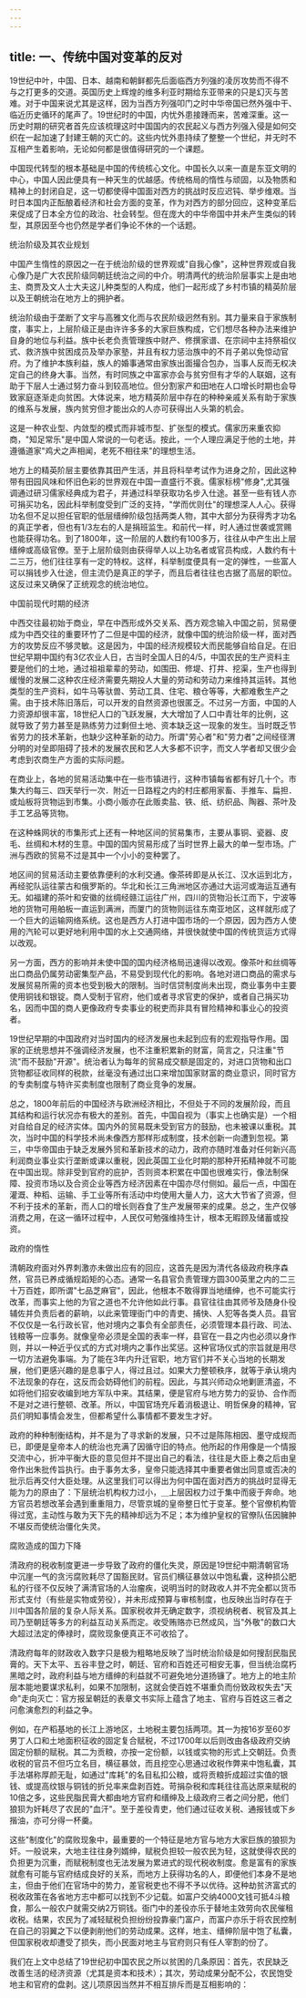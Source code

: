 ```yaml
---
---
---
```

title: 一、传统中国对变革的反对
---



19世纪中叶，中国、日本、越南和朝鲜都先后面临西方列强的凌厉攻势而不得不与之打更多的交道。英国历史上辉煌的维多利亚时期给东亚带来的只是幻灭与苦难。对于中国来说尤其是这样，因为当西方列强叩门之时中华帝国已然外强中干、临近历史循环的尾声了。19世纪时的中国，内忧外患接踵而来，苦难深重。这一历史时期的研究者首先应该梳理这时中国国内的农民起义与西方列强入侵是如何交织在一起加速了封建王朝的灭亡的。这些内忧外患持续了整整一个世纪，并无时不互相产生着影响，无论如何都是很值得研究的一个课题。

中国现代转型的根本基础是中国的传统核心文化。中国长久以来一直是东亚文明的中心，中国人因此便具有一种天生的优越感。传统格局的惰性与顽固，以及物质和精神上的封闭自足，这一切都使得中国面对西方的挑战时反应迟钝、举步维艰。当时日本国内正酝酿着经济和社会方面的变革，作为对西方的部分回应，这种变革后来促成了日本全方位的政治、社会转型。但在庞大的中华帝国中并未产生类似的转型，其原因至今也仍然是学者们争论不休的一个话题。

统治阶级及其农业规划

中国产生惰性的原因之一在于统治阶级的世界观或"自我心像"，这种世界观或自我心像乃是广大农民阶级同朝廷统治之间的中介。明清两代的统治阶层事实上是由地主、商贾及文人士大夫这儿种类型的人构成，他们一起形成了乡村市镇的精英阶层以及王朝统治在地方上的拥护者。

统治阶级由于垄断了文宇与高雅文化而与农民阶级迥然有别。其力量来自于家族制度，事实上，上层阶级正是由许许多多的大家巨族构成，它们想尽各种办法来维护自身的地位与利益。族中长老负责管理族中财产、修撰家谱、在宗祠中主持祭祖仪式、救济族中贫困成员及举办家塾，并且有权力惩治族中的不肖子弟以免惊动官府。为了维护本族利益，族人的婚事通常由家族出面撮合包办，当事人反而无权决定自己的终身大事。当然，有时同族之中富家亦会与贫穷但有才华的人联姻，这有助于下层人士通过努力奋斗到较高地位。但分割家产和田地在人口增长时期也会导致家庭逐渐走向贫困。大体说来，地方精英阶层中存在的种种亲戚关系有助于家族的维系与发展，族内贫穷但才能出众的人亦可获得出人头第的机会。

这是一种农业型、内敛型的模式而非城市型、扩张型的模式。儒家历来重农抑商，"知足常乐"是中国人常说的一句老话。按此，一个人理应满足于他的土地，并遵循道家"鸡犬之声相闻，老死不相往来"的理想生活。

地方上的精英阶层主要依靠其田产生活，并且将科举考试作为进身之阶，因此这种带有田园风味和怀旧色彩的世界观在中国一直盛行不衰。儒家标榜"修身",尤其强调通过研习儒家经典成为君子，并通过科举获取功名步入仕途。甚至一些有钱人亦可捐买功名，因此科举制度受到广泛的支持，"学而优则仕"的理想深人人心。获得功名但不足以担任官职的低层缙绅阶级包括两类人物，其中大部分为获得秀才功名的真正学者，但也有1/3左右的人是捐班监生。和前代一样，时人通过世袭或赏赐也能获得功名。到了1800年，这一阶层的人数约有100多万，往往从中产生出上层缙绅或高级官僚。至于上层阶级则由获得举人以上功名者或官员构成，人数约有十二三万，他们往往享有一定的特权。这样，科举制度便具有一定的弹性，一些富人可以捐钱步入仕途，但主流仍是真正的学子，而且后者往往也古据了高层的职位。这反过来又确保了正统观念的统治地位。

中国前现代时期的经济

中西交往最初始于商业，早在中西形成外交关系、西方观念输入中国之前，贸易便成为中西交往的重要环竹了二但是中国的经济，就像中国的统治阶级一样，面对西方的攻势反应不够灵敏。这是因为，中国的经济规模较大而民能够自给自足。在旧世纪早期中国约有3亿农业人日，古当时全国人日的4/5，中国农民的生产资料主要是他们的土地，通过祖祖辈辈的劳动，如围田、修堤、打井、挖渠，生产也得到缓慢的发展二这种农庄经济需要先期投人大量的劳动和劳动力来维持其运转。其他类型的生产资料，如牛马等驮兽、劳动工具、住宅、粮仓等等，大都难敷生产之需。由于技术陈旧落后，可以开发的自然资源也很匿乏。不过另一方面，中国的人力资源却很丰富，18世纪人口的飞跃发展，大大增加了人口中青壮年的比例，这就导致了劳力甚至是熟练劳力过剩但土地、资本缺乏这一现象的发生。当时既乏节省劳力的技术革新，也缺少这种革新的动力。所谓"劳心者"和"劳力者"之间经径渭分明的对垒即阻碍了技术的发展农民和艺人大多都不识字，而文人学者却又很少会考虑到农商生产方面的实际问题。

在商业上，各地的贸易活动集中在一些市镇进行，这种市镇每省都有好几十个。市集大约每三、四天举行一次．附近一日路程之内的村庄都用家畜、手推车、扁担．或灿板将货物运到市集。小商小贩亦在此贩卖盐、铁、纸、纺织品、陶器、茶叶及手工艺品等货物。

在这种蛛网状的市集形式上还有一种地区间的贸易集市，主要从事铜、瓷器、皮毛、丝绸和木材的生意。中国的国内贸易形成了当时世界上最大的单一型市场。广洲与西欧的贸易不过是其中一个小小的变种罢了。

地区间的贸易活动主要依靠便利的水利交通。像茶砖即是从长江、汉水运到北方，再经驼队运往蒙古和俄罗斯的。华北和长江三角洲地区亦通过大运河或海运互通有无。如福建的茶叶和安徽的丝绸经赣江运往广州，四川的货物沿长江而下，宁波等地的货物可用舶板一直运到满洲，而厦门的货物则运往东南亚地区，这样就形成了一个巨大的运输网络系统。这也是西方人打进中国市场的一个原因，因为西方人使用的汽轮可以更好地利用中国的水上交通网络，并很快就使中国的传统货运方式得以改观。

另一方面，西方的影响并未使中国的国内经济格局迅速得以改观。像茶叶和丝绸等出口商品仍属劳动密集型产品，不易受到现代化的影响。各地对进口商品的需求与发展贸易所需的资本也受到极大的限制。当时信贷制度尚未出现，商业事务中主要使用铜钱和银锭。商人受制于官府，他们或者寻求官吏的保护，或者自己捐买功名，因而中国的商人更像政府专卖事业的税吏而非具有冒险精神和事业心的投资者。

19世纪早期的中国政府对当时国内的经济发展也未起到应有的宏观指导作用。国家的正统思想并不强调经济发展，也不注重积累新的财富，简言之，只注重"节流"而不鼓励"开源"。统治者认为每年的贸易成交额是固定的，对进口货物和出口货物都征收同样的税款，丝毫没有通过出口来增加国家财富的商业意识，同时官方的专卖制度与特许买卖制度也限制了商业竞争的发展。

总之，1800年前后的中国经济与欧洲经济相比，不但处于不同的发展阶段，而且其结构和运行状况亦有极大的差别。首先，中国自视为（事实上也确实是）一个相对自给自足的经济实体。国内外的贸易既未受到官方的鼓励，也未被课以重税。其次，当时中国的科学技术尚未像西方那样形成制度，技术创新一向遭到忽视。第三，中华帝国由于缺乏发展外贸和革新技术的动力，政府亦随时准备对任何新兴高利润商业事业实行垄断或课以重税，因此英国工业化时期的那种开拓精神就不可能在中国出现。除非受到官府的庇护，否则资本积累在中国也很难实行，像法制保障、投资市场以及合资企业等西方经济因素在中国亦尽付侧如。最后一点，中国在灌溉、种稻、运输、手工业等所有活动中均使用大量人力，这大大节省了资源，但不利于技术的革新，而人口的增长则吞食了生产发展带来的成果。总之，生产仅够消费之用，在这一循环过程中，人民仅可勉强维持生计，根本无暇顾及储蓄或投资。

政府的惰性

清朝政府面对外界刺激亦未做出应有的回应，这首先是因为清代各级政府秩序森然，官员已养成循规蹈矩的心态。通常一名县官负责管理方圆300英里之内的二三十万百姓，即所谓"七品芝麻官"，因此，他根本不敢得罪当地缙绅，也不可能实行改革，而事实上他的为官之道也不允许他如此行事。县官往往由其师爷及随身仆役辅佐并负责后者的薪晌，以此来管理衙门中的青吏、捕快、人犯等各类人员。县官不仅仅是一名行政长官，他对境内之事负有全部责任，必须管理本县行政、司法、钱粮等一应事务。就像皇帝必须是全国的表率一样，县官在一县之内也必须以身作则，并以一种近乎仪式的方式对境内之事作出奖惩。这种官场仪式的宗旨就是用尽一切方法避免事端。为了能在3年内升迁官职，地方官们并不关心当地的长期发展，他们更感兴趣的是息事宁人，得过且过。如果大力整顿秩序，就等于承认境内不法现象的存在，这反而会妨碍他们的前程。因此，与其兴师动众地剿匪清盗，不如将他们招安收编到地方军队中来。其结果，便是官府与地方势力的妥协、合作而不是对之进行整顿、改革。所以，中国官场充斥着消极退让、明哲保身的精神，官员们明知事情会发生，但都希望什么事情都不要发生才好。

政府的种种制衡结构，并不是为了寻求新的发展，只不过是陈陈相因、墨守成规而已，即便是皇帝本人的统治也充满了因循守旧的特点。他所起的作用像是一个情报交流中心，折冲平衡大臣的意见但并不提出自己的看法，往往是大臣上奏之后由皇帝作出朱批传旨执行。由于事务太多，皇帝只能选择其中重要者做出同意或否决的批示后再交付大臣处理。从这里我们可以得出为何中国在面对西方的挑战时显得无能为力的原由了：下层统治机构权力过小，＿上层因权力过于集中而疲于奔命。地方官员若想改革会遇到重重阻力，尽管京城的皇帝整日忙于变革。整个官僚机构管得过宽，主动性与敢为天下先的精神却远为不足；本为维护皇权的官僚队伍因臃肿不堪反而使统治僵化失灵。

腐败造成的国力下降

清政府的税收制度更进一步导致了政府的僵化失灵，原因是19世纪中期清朝官场中沉崖一气的贪污腐败耗尽了国豁民财。官员们横征暴敛以中饱私囊，这种损公肥私的行径不仅反映了满清官场的人治瘤疾，说明当时的财政收人并不完全都以货币形式支付（有些是实物或劳役），并未形成预算与审核制度，也反映出当时存在于川中国各阶层的复杂人际关系。国家税收并无确定数字，须视纳税者、税官及其上司乃至朝廷等多方的利益互动关系而定。收受贿赂亦已然成风，当"外敬"的数口大大超过法定的俸禄时，腐败现象便真正不可收拾了。



清政府每年的财政收入数字只是极为粗略地反映了当时统治阶级是如何搜刮民脂民膏的。天下太平、五谷丰登之时，朝廷、官府和百姓还可相安无事，但当统治腐朽黑暗之时，政府利益与地方缙绅的利益就不可避免地分道扬镰了。地方上的地主阶层本能地要谋求私利，如果不加限制，这就会使百姓不堪重负而份致政权失去"天命"走向灭亡：官方报呈朝廷的表章文书实际上蕴含了地主、官府与百姓这三者之问愈演愈烈的利益之争。

例如，在产稻基地的长江上游地区，土地税主要包括两项。其一为按16岁至60岁男丁人口和土地面积征收的固定复合赋税，不过1700年以后则改由各级政府交纳固定份额的赋税。其二为贡粮，亦按一定份额，以钱或实物的形式上交朝廷。负责收税的官员不但巧立名目，横征暴敛，而且挖空心思通过收税作弊来中饱私囊，其手法堪称厚颜无耻，如通过"库耗"的名目私扣公粮，或将贡粮折成超过实值的银钱、或提高纹银与铜钱的折兑率来盘剥百姓。苛捐杂税和库耗往往高达原来赋税的10倍之多，这些民脂民膏大都由地方官府和缙绅及上级政府三者之间分肥，他们狼狈为奸耗尽了农民的"血汗"。至于差役青吏，他们通过征收关税、通报钱或下乡揩油，亦可分得一杯羹。

这些"制度化"的腐败现象中，最重要的一个特征是地方官与地方大家巨族的狼狈为奸。一般说来，大地主往往身列婿绅，赋税负担较一般农民为轻，这就使得农民的负担更为沉重，而赋税制度也无法发展为累进式的现代税收制度。愈是富有的家族就愈有可能与官府结成良好的关系，而地方上获得功名的人，即便他们本身不是地主，但由于他们在官场中的势力，差官税吏也不得不予以优待。这种劫贫济富式的税收政策在各省地方志中都可以找到不少记载。如富户交纳4000文钱可抵4斗粮食，那么一般农户就需交纳2万铜钱。衙门中的差役亦乐于替地主效劳向农民催租收税。结果，农民为了减轻赋税负担纷纷投靠豪门富户，而富户亦乐于将农民控制在自己的羽翼之下以便剥削他们的劳动成果。这样，地主、缙绅阶层中饱了私囊，但国家税收却遭受了损失，而小民面对地主与官府则只有任人宰割的份了。

我们在上文中总结了19世纪初中国农民之所以贫困的几条原因：首先，农民缺乏改善生活的经济资源（尤其是资本和技术）；其次，劳动成果分配不公，农民饱受地主和官府的盘剥。这儿项原因当然并不相互排斥而是互相影响的：